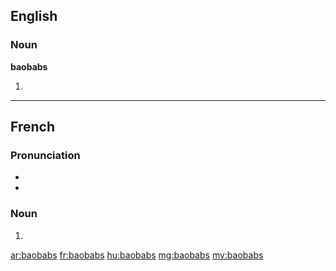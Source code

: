 ==English==

===Noun===
'''baobabs'''

# {{plural of|baobab}}

----

==French==

===Pronunciation===
* {{IPA|/ba.o.bab/|lang=fr}}
* {{homophones|lang=fr|baobab}}

===Noun===
{{head|fr|plural}} {{m|p}}

# {{plural of|baobab|lang=fr}}

[[ar:baobabs]]
[[fr:baobabs]]
[[hu:baobabs]]
[[mg:baobabs]]
[[my:baobabs]]